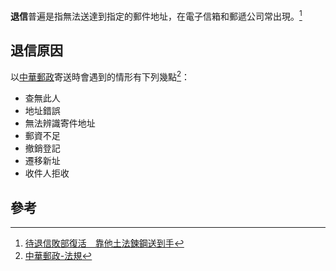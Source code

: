 {{Globalize/Taiwan}}
'''退信'''普遍是指無法送達到指定的郵件地址，在電子信箱和郵遞公司常出現。<ref>[http://www.appledaily.com.tw/realtimenews/article/new/20160630/897887/ 待退信敗部復活　靠他土法鍊鋼送到手]</ref>

==退信原因==
以[[中華郵政|中華郵政]]寄送時會遇到的情形有下列幾點<ref>[http://www.post.gov.tw/post/internet/Law/index.jsp?ID=1703&ch_class_id=27&law_id=34&law_ch_no=34&law_ch_name 中華郵政-法規]</ref>：
*查無此人
*地址錯誤
*無法辨識寄件地址
*郵資不足
*撤銷登記
*遷移新址
*收件人拒收

==參考==
{{reflist}}